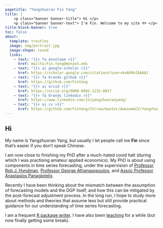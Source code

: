 ```yaml
---
pagetitle: "Yangzhuoran Fin Yang"
title: |
    <p class="banner banner-title"> Hi </p>
    <p class="banner banner-text"> I'm Fin. Welcome to my site 🐟 </p>
title-block-banner: true
toc: false
about:
  template: trestles
  image: img/portrait.jpg
  image-shape: round
  links:
    - text: "{{< fa envelope >}}"
      href: mailto:Fin.Yang@monash.edu
    - text: "{{< ai google-scholar >}}"
      href: https://scholar.google.com/citations?user=keAhMnIAAAAJ
    - text: "{{< fa brands github >}}"
      href: https://github.com/FinYang
    - text: "{{< ai orcid >}}"
      href: https://orcid.org/0000-0002-1232-8017
    - text: "{{< fa brands linkedin >}}"
      href: https://www.linkedin.com/in/yangzhuoranyang/
    - text: "{{< ai cv >}}"
      href: https://github.com/FinYang/CV/raw/master/AwesomeCV/YangzhuoranYang_CV.pdf
---
```


## Hi

My name is Yangzhuoran Yang, but usually I let people call me **Fin** since that's easier if you don't speak Chinese.


I am now close to finishing my PhD after a much-hated covid halt (during which I was practising amateur applied economics). My PhD is about using components in time series forecasting, under the supervision of [Professor Rob J. Hyndman](https://robjhyndman.com/), [Professor George Athanasopoulos](https://research.monash.edu/en/persons/george-athanasopoulos), and [Assoc Professor Anastasios Panagiotelis](https://anastasiospanagiotelis.netlify.app/)

Recently I have been thinking about the mismatch between the assumption of forecasting models and the DGP itself, and how this can be mitigated by the post-forecast adjustment process. In the long run, I hope to study more about methods and theories that assume less but still provide practical guidance for our understanding of time series forecasting. 

I am a frequent [R package writer](/software/). I have also been [teaching](/teaching/) for a while (but now finally getting some break).
